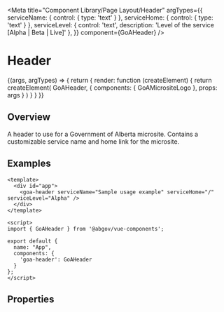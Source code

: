 

<Meta title="Component Library/Page Layout/Header"
  argTypes={{
    serviceName: { control: { type: 'text' } },
    serviceHome: { control: { type: 'text' } },
    serviceLevel: { control: 'text', description: 'Level of the service [Alpha | Beta | Live]' },
  }}
  component={GoAHeader} />

# Header

<!--
  This syntax isn't the greatest... It supposedly works with template and props properties, but I could not get it to work.
<Canvas>
  <Story name="Micro Site Logo" height={100}>
    {{
      components: { GoAHeader },
      template: `<goa-header :serviceName="serviceName" :serviceHome="serviceHome" />`,
      props: {
        serviceName: {
          type: String,
          default: text('serviceName', 'Digital Service Name (microsite)')
        },
        serviceHome: {
          type: String,
          default: text('serviceHome', '/')
        },
        serviceLevel: {
            type: ServiceLevel
        }
      }
    }}
  </Story>
</Canvas>
-->
<Canvas>
  <Story name="Header" height={150}
    args={{
      serviceName: 'Digital Service Name (microsite)',
      serviceHome: '/',
      serviceLevel: ServiceLevel.Beta
    }}>
    {(args, argTypes) => {
      return {
        render: function (createElement) {
          return createElement(
            GoAHeader, {
              components: { GoAMicrositeLogo },
              props: args
            }
          )
        }
      }
    }}
  </Story>
</Canvas>

## Overview

A header to use for a Government of Alberta microsite.  Contains a customizable service name and home link for the microsite.

## Examples
```
<template>
  <div id="app">
    <goa-header serviceName="Sample usage example" serviceHome="/" serviceLevel="Alpha" />
  </div>
</template>

<script>
import { GoAHeader } from '@abgov/vue-components';

export default {
  name: "App",
  components: {
    'goa-header': GoAHeader
  }
};
</script>
```

## Properties

<ArgsTable of={GoAHeader} />
